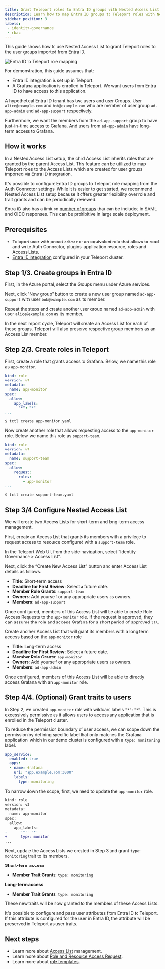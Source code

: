 ```yaml
---
title: Grant Teleport roles to Entra ID groups with Nested Access List
description: Learn how to map Entra ID groups to Teleport roles with Nested Access List
sidebar_position: 3
labels:
 - identity-governance
 - rbac
---
```


This guide shows how to use Nested Access List to grant Teleport roles to the user groups 
imported from Entra ID.

![Entra ID to Teleport role mapping](../../../img/igs/entraid/entra-teleport-role-mapping.png)

For demonstration, this guide assumes that:
- Entra ID integration is set up in Teleport. 
- A Grafana application is enrolled in Teleport. We want users from Entra ID to have access to
this application. 

A hypothetical Entra ID tenant has two users and user Groups.
User `alice@example.com` and `bob@example.com` who are member of user group `ad-app-admin` and 
`ad-app-support` respectively.

Furthermore, we want the members from the `ad-app-support` group to have just-in-time access to 
Grafana. And users from `ad-app-admin` have long-term access to Grafana. 

## How it works

In a Nested Access List setup, the child Access List inherits roles that are granted 
by the parent Access List. This feature can be utilized to map Teleport roles to the Access 
Lists which are created for user groups imported via Entra ID integration. 


<Admonition type="note" title="Auth Connector role mapping">
  It's possible to configure Entra ID groups to Teleport role mapping 
  from the Auth Connector settings. While it is easier to get started, 
  we recommend Nested Access List setup because it offers greater flexibility 
  over role and trait grants and can be periodically reviewed. 

  Entra ID also has a limit on [number of groups](https://learn.microsoft.com/en-us/entra/identity/hybrid/connect/how-to-connect-fed-group-claims#important-caveats-for-this-functionality)
  that can be included in SAML and OIDC responses. This can be prohibitive in large scale deployment.
</Admonition>


## Prerequisites

- Teleport user with preset `editor` or an equivalent role that allows to read and write Auth 
Connector, plugins, application resource, roles and Access Lists. 
- [Entra ID integration](getting-started.mdx) configured in your Teleport cluster. 

## Step 1/3. Create groups in Entra ID

First, in the Azure portal, select the Groups menu under Azure services. 

Next, click "New group" button to create a new user group named `ad-app-support` 
with user `bob@example.com` as its member.

Repeat the steps and create another user group named `ad-app-admin` with user 
`alice@example.com` as its member.

In the next import cycle, Teleport will create an Access List for each of these groups.
Teleport will also preserve respective group members as an Access List member.

## Step 2/3. Create roles in Teleport

First, create a role that grants access to Grafana. 
Below, we name this role as `app-monitor`.
```yaml
kind: role
version: v8
metadata:
  name: app-monitor
spec:
  allow:
    app_labels:
      "*": "*"
...
```

```code
$ tctl create app-monitor.yaml
```

Now create another role that allows requesting access to the `app-monitor` role. 
Below, we name this role as `support-team`.
```yaml
kind: role
version: v8
metadata:
  name: support-team
spec:
  allow:
    request: 
      roles: 
        - app-monitor
...
```

```code
$ tctl create support-team.yaml
```

## Step 3/4 Configure Nested Access List

We will create two Access Lists for short-term and long-term access management. 

First, create an Access List that grants its members with a privilege to request access 
to resource configured with a `support-team` role. 

In the Teleport Web UI, from the side-navigation, select “Identity Governance > Access List”.

Next, click the “Create New Access List” button and enter Access List details as follows. 

- **Title**: Short-term access
- **Deadline for First Review**: Select a future date.
- **Member Role Grants**: `support-team`
- **Owners**: Add yourself or any appropriate users as owners.
- **Members**: `ad-app-support`

Once configured, members of this Access List will be able to create Role Access Requests 
to the `app-monitor` role. If the request is approved, they can assume the role and 
access Grafana for a short period of approved `ttl`.


Create another Access List that will grant its members with a long term access based on 
the `app-monitor` role. 
- **Title**: Long-term access
- **Deadline for First Review**: Select a future date.
- **Member Role Grants**: `app-monitor`
- **Owners**: Add yourself or any appropriate users as owners.
- **Members**: `ad-app-admin`

Once configured, members of this Access List will be able to directly access Grafana with 
an `app-monitor` role.

## Step 4/4. (Optional) Grant traits to users

In Step 2, we created `app-monitor` role with wildcard labels `"*":"*"`. This is 
excessively permissive as it allows users to access any application that is 
enrolled in the Teleport cluster. 

To reduce the permission boundary of user access, we can scope down the permission 
by defining specific label that only matches the Grafana application, which in our 
demo cluster is configured with a `type: monitoring` label. 
```yaml
app_service:
  enabled: true
  apps:
  - name: Grafana
    uri: "app.example.com:3000"
    labels:
      type: monitoring
```

To narrow down the scope, first, we need to update the `app-monitor` role. 

```diff
kind: role
version: v8
metadata:
  name: app-monitor
spec:
  allow:
    app_labels:
-      '*': '*'
+      type: monitor
...
```

Next, update the Access Lists we created in Step 3 and grant `type: monitoring` 
trait to its members. 

**Short-term access**
- **Member Trait Grants**: `type: monitoring`

**Long-term access**
- **Member Trait Grants**: `type: monitoring`

These new traits will be now granted to the members of these Access Lists. 

<Admonition type="note" title="Attribute in Entra ID">
  It's possible to configure and pass user attributes from Entra ID to Teleport.
  If this attribute is configured for the user in Entra ID, the attribute
will be preserved in Teleport as user traits. 
</Admonition>

## Next steps

- Learn more about [Access List](../access-lists/access-lists.mdx) management.
- Learn more about [Role and Resource Access Request](../access-requests/access-requests.mdx). 
- Learn more about [role templates](../../zero-trust-access/access-controls/guides/role-templates.mdx).